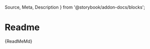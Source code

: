   Source,
  Meta,
  Description
} from '@storybook/addon-docs/blocks';

<Meta
  title="Documentation/Readme"
  id="documentation-readme"
/>

# Readme

<Description>{ReadMeMd}</Description>